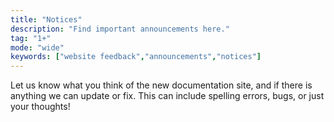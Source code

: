 ```yaml
---
title: "Notices"
description: "Find important announcements here."
tag: "1+"
mode: "wide"
keywords: ["website feedback","announcements","notices"]
---
```


<Card title="Website Feedback" icon="thought-bubble" horizontal href="https://forms.gle/nNhZa2eXwetiikVj6">
  Let us know what you think of the new documentation site, and if there is anything we can update or fix. This can include spelling errors, bugs, or just your thoughts!
</Card>